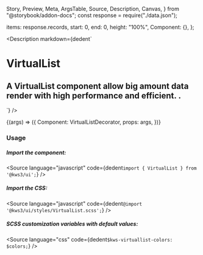  Story,
  Preview,
  Meta,
  ArgsTable,
  Source,
  Description,
  Canvas,
} from "@storybook/addon-docs";
const response = require("./data.json");

  items: response.records,
  start: 0,
  end: 0,
  height: "100%",
  Component: {},
};

<Version />

<Meta
  title="Helpers/VirtualList"
  component={VirtualList}
  args={args}
  argTypes={{}}
/>

<Description
  markdown={dedent`
# VirtualList
## A VirtualList component allow big amount data render with high performance and efficient. .
`}
/>

<Canvas>
  <Story name="VirtualList" args={args}>
    {(args) => ({
      Component: VirtualListDecorator,
      props: args,
    })}
  </Story>
</Canvas>

<ArgsTable story="VirtualList" />

### Usage

##### Import the component:

<Source
  language="javascript"
  code={dedent`import { VirtualList } from '@kws3/ui';`}
/>

##### Import the CSS:

<Source
  language="javascript"
  code={dedent`@import '@kws3/ui/styles/VirtualList.scss';`}
/>

##### SCSS customization variables with default values:

<Source
  language="css"
  code={dedent`
    $kws-virtuallist-colors: $colors;
  `}
/>
